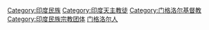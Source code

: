 {{Commonscat|Mangalorean Catholics}}

{{DEFAULTSORT:Mangalore}}
[[Category:印度民族|Category:印度民族]]
[[Category:印度天主教徒|Category:印度天主教徒]]
[[Category:门格洛尔基督教|Category:门格洛尔基督教]]
[[Category:印度民族宗教团体|Category:印度民族宗教团体]]
[[Category:门格洛尔人|]]